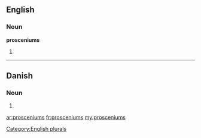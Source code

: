 ==English==

===Noun===
'''prosceniums'''

# {{plural of|[[proscenium]]}}

[[Category:English plurals]]

----

==Danish==

===Noun===
{{head|da|noun form|g=c}}

# {{form of|genitive singular indefinite|proscenium|lang=da}}

[[ar:prosceniums]]
[[fr:prosceniums]]
[[my:prosceniums]]